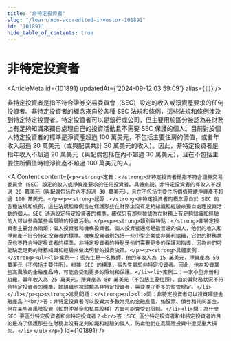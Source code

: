 ```yaml
---
title: "非特定投資者"
slug: "/learn/non-accredited-investor-101891"
id: "101891"
hide_table_of_contents: true
---
```



# 非特定投資者

<ArticleMeta id={101891} updatedAt={'2024-09-12 03:59:09'} alias={`[]`} />
<div className='border-solid border-b border-t-0 my-4 border-[var(--ifm-color-gray-300)]' />

非特定投資者是指不符合證券交易委員會（SEC）設定的收入或淨資產要求的任何投資者。非特定投資者的概念來自於各種 SEC 法規和條例，這些法規和條例涉及到特定特定投資者。特定投資者可以是銀行或公司，但主要用於區分被認為在財務上有足夠知識來獨自處理自己的投資活動且不需要 SEC 保護的個人。目前對於個人特定投資者的標準是淨資產超過 100 萬美元，不包括主要住房的價值，或者年收入超過 20 萬美元（或與配偶共計 30 萬美元的收入）。因此，非特定投資者是指年收入不超過 20 萬美元（與配偶包括在內不超過 30 萬美元），且在不包括主要住所價值時總淨資產不超過 100 萬美元的人。

<AIContent content={`<p><strong>定義：</strong>非特定投資者是指不符合證券交易委員會（SEC）設定的收入或淨資產要求的任何投資者。具體來説，非特定投資者的年收入不超過 20 萬美元（與配偶包括在內不超過 30 萬美元），且在不包括主要住所價值時總淨資產不超過 100 萬美元。</p><p><strong>起源：</strong>非特定投資者的概念源自於 SEC 的各種法規和條例，這些法規和條例旨在保護那些在財務上沒有足夠知識和經驗來獨自處理投資活動的個人。SEC 通過設定特定投資者的標準，確保只有那些被認為在財務上有足夠知識和經驗的人可以參與某些高風險的投資活動。</p><p><strong>類別與特點：</strong>非特定投資者主要分為兩類：個人投資者和機構投資者。個人投資者通常是指普通的個人，他們的收入和淨資產不符合特定投資者的標準。機構投資者則包括一些小型企業或非營利組織，它們的財務狀況也不符合特定投資者的標準。非特定投資者的特點是他們需要更多的保護和指導，因為他們可能缺乏足夠的財務知識和經驗來做出明智的投資決策。</p><p><strong>具體案例：</strong><ul><li>案例一：張先生是一名教師，他的年收入為 15 萬美元，淨資產為 50 萬美元（不包括主要住所）。根據 SEC 的標準，張先生屬於非特定投資者。因此，他在投資某些高風險的金融產品時，可能會受到更多的限制和保護。</li><li>案例二：一家小型非營利組織，其年收入為 25 萬美元，淨資產為 80 萬美元（不包括主要住所）。由於其財務狀況不符合特定投資者的標準，該組織也被歸類為非特定投資者，需要遵守更多的監管規定。</li></ul></p><p><strong>常見問題：</strong><ul><li>問：非特定投資者可以投資哪些金融產品？<br/>答：非特定投資者可以投資大多數常見的金融產品，如股票、債券和共同基金，但在某些高風險投資（如對沖基金和私募股權）方面可能會受到限制。</li><li>問：為什麼 SEC 要區分特定投資者和非特定投資者？<br/>答：SEC 區分特定投資者和非特定投資者的目的是為了保護那些在財務上沒有足夠知識和經驗的個人，防止他們在高風險投資中遭受重大損失。</li></ul></p>`} id={101891} />
